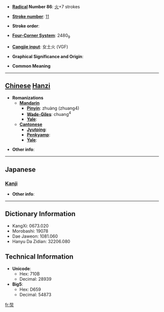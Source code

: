 * '''[[Wiktionary:Chinese radical index| Radical]] Number 86''': [[Wiktionary:Chinese radical index 火|火]]+7 strokes

* '''[[Wiktionary:Chinese total strokes index|Stroke number]]''': [[Wiktionary:Chinese total strokes index 11|11]]

* '''Stroke order''': 

* '''[[Wiktionary:Chinese four corner index|Four-Corner System]]''': 2480<sub>9</sub>

* '''[[Wiktionary:Chinese Cangjie index|Cangjie input]]''': 女土火 (VGF)

* '''Graphical Significance and Origin''': 

* '''Common Meaning'''

----

== [[Chinese]] [[Hanzi]] ==

* '''Romanizations'''
** '''[[Mandarin]]'''
*** '''[[Pinyin]]''': zhuàng (zhuang4)
*** '''[[Wade-Giles]]''': chuang<sup>4</sup>
*** '''[[Yale]]''': 
** '''[[Cantonese]]'''
*** '''[[Jyutping]]''':
*** '''[[Penkyamp]]''': 
*** '''[[Yale]]''': 

* '''Other info''': 

----

==Japanese==
===[[Kanji]]===
{{kanji|on readings=[[そう]] (sō), [[しょう]] (shō)|kun readings=}}

* '''Other info''':  

----

== Dictionary Information ==

* KangXi: 0673.020
* Morobashi: 19078
* Dae Jaweon: 1081.060
* Hanyu Da Zidian: 32206.080

== Technical Information ==

* '''Unicode''':
** Hex: 710B
** Decimal: 28939
* '''Big5''':
** Hex: D659
** Decimal: 54873

[[fr:焋]]